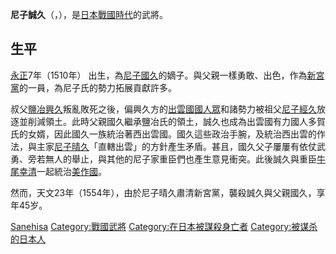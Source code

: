 {{Copyedit translation|ja|time=2016-10-17T09:45:58+00:00}}
{{unreferenced|time=2016-10-17T09:45:58+00:00}}

'''尼子誠久'''（{{jpn|j=尼子 誠久|rm=Amago Sanehisa}}，{{bd|1510年||1554年|11月25日}}），是[[日本|日本]][[戰國時代|戰國時代]]的武將。

== 生平 ==
[[永正|永正]]7年（1510年） 出生，為[[尼子國久|尼子國久]]的嫡子。與父親一樣勇敢、出色，作為[[新宮黨|新宮黨]]的一員，為尼子氏的勢力拓展貢獻許多。

叔父[[鹽冶興久|鹽冶興久]]叛亂敗死之後，偏興久方的[[出雲國|出雲國]][[國人眾|國人眾]]和諸勢力被祖父[[尼子經久|尼子經久]]放逐並削減領土。此時父親國久繼承鹽冶氏的領土，誠久也成為出雲國有力國人多賀氏的女婿，因此國久一族統治著西出雲國。國久這些政治手腕，及統治西出雲的作法，與主家[[尼子晴久|尼子晴久]]「直轄出雲」的方針產生矛盾。甚且，國久父子屢屢有依仗武勇、旁若無人的舉止，與其他的尼子家重臣們也產生意見衝突。此後誠久與重臣[[牛尾幸清|牛尾幸清]]一起統治[[美作國|美作國]]。

然而，天文23年（1554年），由於尼子晴久肅清新宮黨，襲殺誠久與父親國久，享年45岁。

{{DEFAULTSORT:Amago Sanehisa}}
[[Category:尼子氏|Sanehisa]]
[[Category:戰國武將|Category:戰國武將]]
[[Category:在日本被謀殺身亡者|Category:在日本被謀殺身亡者]]
[[Category:被谋杀的日本人|Category:被谋杀的日本人]]